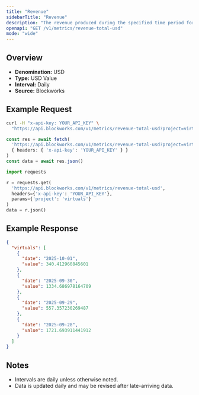 ```yaml
---
title: "Revenue"
sidebarTitle: "Revenue"
description: "The revenue produced during the specified time period for given project."
openapi: "GET /v1/metrics/revenue-total-usd"
mode: "wide"
---
```


## Overview

- **Denomination:** USD
- **Type:** USD Value
- **Interval:** Daily
- **Source:** Blockworks

## Example Request

<CodeGroup>

```bash cURL
curl -H "x-api-key: YOUR_API_KEY" \
  "https://api.blockworks.com/v1/metrics/revenue-total-usd?project=virtuals"
```

```typescript TypeScript
const res = await fetch(
  'https://api.blockworks.com/v1/metrics/revenue-total-usd?project=virtuals',
  { headers: { 'x-api-key': 'YOUR_API_KEY' } }
)
const data = await res.json()
```

```python Python
import requests

r = requests.get(
  'https://api.blockworks.com/v1/metrics/revenue-total-usd',
  headers={'x-api-key': 'YOUR_API_KEY'},
  params={'project': 'virtuals'}
)
data = r.json()
```

</CodeGroup>

## Example Response

```json
{
  "virtuals": [
    {
      "date": "2025-10-01",
      "value": 340.412960845601
    },
    {
      "date": "2025-09-30",
      "value": 1334.686978164709
    },
    {
      "date": "2025-09-29",
      "value": 557.357230269487
    },
    {
      "date": "2025-09-28",
      "value": 1721.693911441912
    }
  ]
}
```

## Notes
- Intervals are daily unless otherwise noted.
- Data is updated daily and may be revised after late-arriving data.